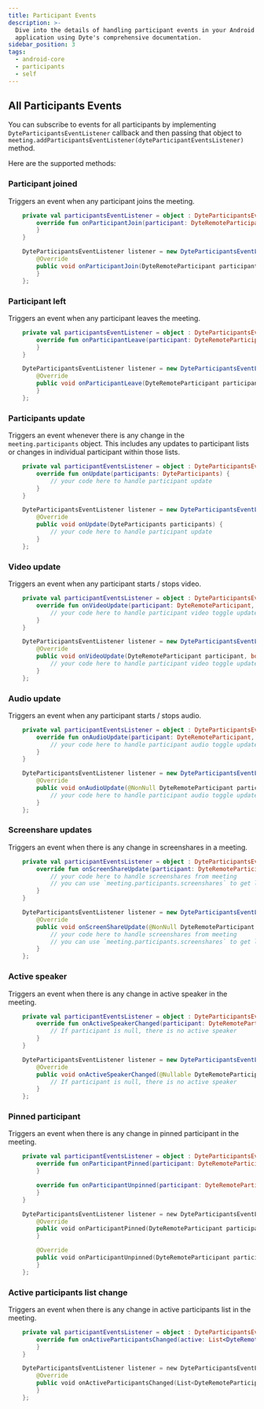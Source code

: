 ```yaml
---
title: Participant Events
description: >-
  Dive into the details of handling participant events in your Android
  application using Dyte's comprehensive documentation.
sidebar_position: 3
tags:
  - android-core
  - participants
  - self
---
```


## All Participants Events

You can subscribe to events for all participants by implementing
`DyteParticipantsEventListener` callback and then passing that object to
`meeting.addParticipantsEventListener(dyteParticipantEventsListener)` method.

Here are the supported methods:

### Participant joined

Triggers an event when any participant joins the meeting.

<Tabs groupId="android-core-participants">
  <TabItem value="kotlin" label="Kotlin" default>

```kotlin
    private val participantsEventListener = object : DyteParticipantsEventListener {
        override fun onParticipantJoin(participant: DyteRemoteParticipant) {
        }
    }
```

  </TabItem>

  <TabItem value="java" label="Java" default>

```java
    DyteParticipantsEventListener listener = new DyteParticipantsEventListener() {
        @Override
        public void onParticipantJoin(DyteRemoteParticipant participant) {
        }
    };
```

  </TabItem>
</Tabs>

### Participant left

Triggers an event when any participant leaves the meeting.

<Tabs groupId="android-core-participants">
  <TabItem value="kotlin" label="Kotlin" default>

```kotlin
    private val participantsEventListener = object : DyteParticipantsEventListener {
        override fun onParticipantLeave(participant: DyteRemoteParticipant) {
        }
    }
```


  </TabItem>

  <TabItem value="java" label="Java" default>

```java
    DyteParticipantsEventListener listener = new DyteParticipantsEventListener() {
        @Override
        public void onParticipantLeave(DyteRemoteParticipant participant) {
        }
    };
```


  </TabItem>
</Tabs>


### Participants update

Triggers an event whenever there is any change in the `meeting.participants` object. This includes any updates to participant lists or changes in individual participant within those lists.

<Tabs groupId="android-core-participants">
  <TabItem value="kotlin" label="Kotlin" default>

```kotlin
    private val participantEventsListener = object : DyteParticipantsEventListener {
        override fun onUpdate(participants: DyteParticipants) {
            // your code here to handle participant update
        }
    }
```

  </TabItem>

  <TabItem value="java" label="Java" default>

```java
    DyteParticipantsEventListener listener = new DyteParticipantsEventListener() {
        @Override
        public void onUpdate(DyteParticipants participants) {
            // your code here to handle participant update
        }
    };
```

  </TabItem>
</Tabs>

### Video update

Triggers an event when any participant starts / stops video.

<Tabs groupId="android-core-participants">
  <TabItem value="kotlin" label="Kotlin" default>

  ```kotlin
      private val participantEventsListener = object : DyteParticipantsEventListener {
          override fun onVideoUpdate(participant: DyteRemoteParticipant, isEnabled: Boolean) {
              // your code here to handle participant video toggle update
          }
      }
  ```

  </TabItem>

  <TabItem value="java" label="Java" default>

```java
    DyteParticipantsEventListener listener = new DyteParticipantsEventListener() {
        @Override
        public void onVideoUpdate(DyteRemoteParticipant participant, boolean isEnabled) {
            // your code here to handle participant video toggle update
        }
    };
```

  </TabItem>
</Tabs>


### Audio update

Triggers an event when any participant starts / stops audio.

<Tabs groupId="android-core-participants">
  <TabItem value="kotlin" label="Kotlin" default>

```kotlin
    private val participantEventsListener = object : DyteParticipantsEventListener {
        override fun onAudioUpdate(participant: DyteRemoteParticipant, isEnabled: Boolean) {
            // your code here to handle participant audio toggle update
        }
    }
```

  </TabItem>

  <TabItem value="java" label="Java" default>

```java
    DyteParticipantsEventListener listener = new DyteParticipantsEventListener() {
        @Override
        public void onAudioUpdate(@NonNull DyteRemoteParticipant participant, boolean isEnabled) {
            // your code here to handle participant audio toggle update
        }
    };
```

  </TabItem>
</Tabs>

### Screenshare updates

Triggers an event when there is any change in screenshares in a meeting.

<Tabs groupId="android-core-participants">
  <TabItem value="kotlin" label="Kotlin" default>

```kotlin
    private val participantEventsListener = object : DyteParticipantsEventListener {
        override fun onScreenShareUpdate(participant: DyteRemoteParticipant, isEnabled: Boolean) {
            // your code here to handle screenshares from meeting
            // you can use `meeting.participants.screenshares` to get latest screenshare participants
        }
    }
```

  </TabItem>

  <TabItem value="java" label="Java" default>

```java
    DyteParticipantsEventListener listener = new DyteParticipantsEventListener() {
        @Override
        public void onScreenShareUpdate(@NonNull DyteRemoteParticipant participant, boolean isEnabled) {
            // your code here to handle screenshares from meeting
            // you can use `meeting.participants.screenshares` to get latest screenshare participants
        }
    };
```

  </TabItem>
</Tabs>

### Active speaker

Triggers an event when there is any change in active speaker in the meeting.

<Tabs groupId="android-core-participants">
  <TabItem value="kotlin" label="Kotlin" default>

```kotlin
    private val participantEventsListener = object : DyteParticipantsEventListener {
        override fun onActiveSpeakerChanged(participant: DyteRemoteParticipant?) {
            // If participant is null, there is no active speaker
        }
    }
```

  </TabItem>

  <TabItem value="java" label="Java" default>

```java
    DyteParticipantsEventListener listener = new DyteParticipantsEventListener() {
        @Override
        public void onActiveSpeakerChanged(@Nullable DyteRemoteParticipant participant) {
            // If participant is null, there is no active speaker
        }
    };
```

  </TabItem>
</Tabs>

### Pinned participant

Triggers an event when there is any change in pinned participant in the meeting.

<Tabs groupId="android-core-participants">
  <TabItem value="kotlin" label="Kotlin" default>

```kotlin
    private val participantEventsListener = object : DyteParticipantsEventListener {
        override fun onParticipantPinned(participant: DyteRemoteParticipant) {
        }

        override fun onParticipantUnpinned(participant: DyteRemoteParticipant) {
        }
    }
```


  </TabItem>

  <TabItem value="java" label="Java" default>

```kotlin
    DyteParticipantsEventListener listener = new DyteParticipantsEventListener() {
        @Override
        public void onParticipantPinned(DyteRemoteParticipant participant) {
        }

        @Override
        public void onParticipantUnpinned(DyteRemoteParticipant participant) {
        }
    };
```

  </TabItem>
</Tabs>

### Active participants list change

Triggers an event when there is any change in active participants list in the meeting.

<Tabs groupId="android-core-participants">
  <TabItem value="kotlin" label="Kotlin" default>

```kotlin
    private val participantEventsListener = object : DyteParticipantsEventListener {
        override fun onActiveParticipantsChanged(active: List<DyteRemoteParticipant>) {
        }
    }
```

  </TabItem>

  <TabItem value="java" label="Java" default>

```kotlin
    DyteParticipantsEventListener listener = new DyteParticipantsEventListener() {
        @Override
        public void onActiveParticipantsChanged(List<DyteRemoteParticipant> participants) {
        }
    };
```

  </TabItem>
</Tabs>
